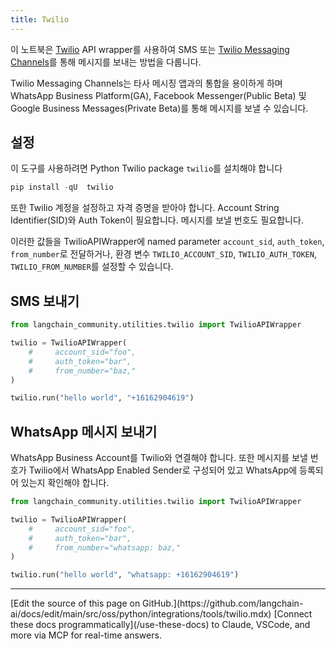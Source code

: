 ```yaml
---
title: Twilio
---
```


이 노트북은 [Twilio](https://www.twilio.com) API wrapper를 사용하여 SMS 또는 [Twilio Messaging Channels](https://www.twilio.com/docs/messaging/channels)를 통해 메시지를 보내는 방법을 다룹니다.

Twilio Messaging Channels는 타사 메시징 앱과의 통합을 용이하게 하며 WhatsApp Business Platform(GA), Facebook Messenger(Public Beta) 및 Google Business Messages(Private Beta)를 통해 메시지를 보낼 수 있습니다.

## 설정

이 도구를 사용하려면 Python Twilio package `twilio`를 설치해야 합니다

```python
pip install -qU  twilio
```

또한 Twilio 계정을 설정하고 자격 증명을 받아야 합니다. Account String Identifier(SID)와 Auth Token이 필요합니다. 메시지를 보낼 번호도 필요합니다.

이러한 값들을 TwilioAPIWrapper에 named parameter `account_sid`, `auth_token`, `from_number`로 전달하거나, 환경 변수 `TWILIO_ACCOUNT_SID`, `TWILIO_AUTH_TOKEN`, `TWILIO_FROM_NUMBER`를 설정할 수 있습니다.

## SMS 보내기

```python
from langchain_community.utilities.twilio import TwilioAPIWrapper
```

```python
twilio = TwilioAPIWrapper(
    #     account_sid="foo",
    #     auth_token="bar",
    #     from_number="baz,"
)
```

```python
twilio.run("hello world", "+16162904619")
```

## WhatsApp 메시지 보내기

WhatsApp Business Account를 Twilio와 연결해야 합니다. 또한 메시지를 보낼 번호가 Twilio에서 WhatsApp Enabled Sender로 구성되어 있고 WhatsApp에 등록되어 있는지 확인해야 합니다.

```python
from langchain_community.utilities.twilio import TwilioAPIWrapper
```

```python
twilio = TwilioAPIWrapper(
    #     account_sid="foo",
    #     auth_token="bar",
    #     from_number="whatsapp: baz,"
)
```

```python
twilio.run("hello world", "whatsapp: +16162904619")
```

---

<Callout icon="pen-to-square" iconType="regular">
    [Edit the source of this page on GitHub.](https://github.com/langchain-ai/docs/edit/main/src/oss/python/integrations/tools/twilio.mdx)
</Callout>
<Tip icon="terminal" iconType="regular">
    [Connect these docs programmatically](/use-these-docs) to Claude, VSCode, and more via MCP for    real-time answers.
</Tip>
